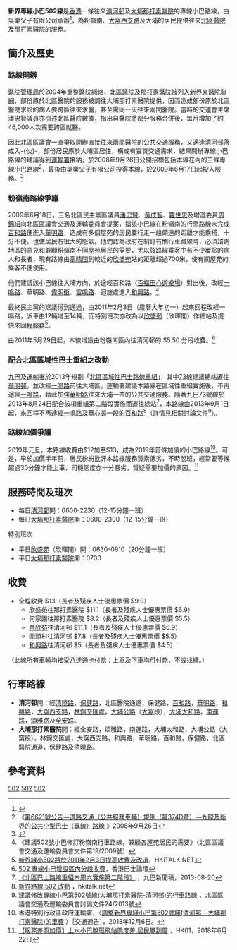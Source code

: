 {{公共汽車路線資訊
|路線名稱= 新界區專線小巴502線
|代表圖像=TS9824 New Territories 502 02-02-2018.jpg
|圖像說明=
|經營者=吳樂父子
|路線用車=[[豐田Coaster|豐田Coaster]]
|起點站=[[清河邨|清河邨]]
|途經地點=[[北區醫院|北區醫院]]、[[嘉福邨|嘉福邨]]、[[欣盛苑|欣盛苑]]、[[雍盛苑|雍盛苑]]、[[大窩西支路|大窩西支路]]、[[大埔太和路|大埔太和路]]、[[新興花園|新興花園]]、[[富亨邨|富亨邨]]
|終點站=[[雅麗氏何妙齡那打素醫院|那打素醫院]]
|路線性質=雙向線
|全程行駛里程=
|全程行車時間=
|起點服務時間= 0600-2230
|訖站服務時間=0600-2300
|班次頻率= 12-15分
|特別班次=
|全程收費=$13
|分段收費站點=詳見「收費」章節
|服務時間以外替代路線=[[九龍巴士N73線|九龍巴士N73線]]<br/>[[新界區專線小巴501S線|新界區專線小巴501S線]]
|主要競爭交通=[[九龍巴士73線|九龍巴士73線]]<br/>[[九龍巴士73A線|九龍巴士73A線]]<br/>[[港鐵東鐵綫|港鐵東鐵綫]]<br/>[[九龍巴士73B線|九龍巴士73B線]]
|備註=
|走線圖=NTMinibus502 RtMap.png
|走線圖說明=
}}

'''新界專線小巴502線'''是[[香港|香港]]一條往來[[清河邨|清河邨]]及[[大埔_(香港)|大埔]][[雅麗氏何妙齡那打素醫院|那打素醫院]]的專線小巴路線，由吳樂父子有限公司承辦<ref>{{Cite web |url=http://www.minibus502.com/ |title=專線小巴502線官方網站 |access-date=2021-12-22 |archive-date=2020-11-29 |archive-url=https://web.archive.org/web/20201129221741/http://minibus502.com/ |dead-url=no }}</ref>，為粉嶺南、[[大窩西支路|大窩西支路]]及大埔的居民提供往來[[北區醫院|北區醫院]]及那打素醫院的服務。

==簡介及歷史==
===路線開辦===
[[醫院管理局|醫院管理局]]於2004年重整醫院網絡，[[北區醫院|北區醫院]]及[[雅麗氏何妙齡那打素醫院|那打素醫院]]被列入[[新界東醫院聯網|新界東醫院聯網]]，部份原於北區醫院的服務被調往大埔那打素醫院提供，因而造成部份原於北區醫院求診的病人要跨區往來求醫，甚至需同一天往來兩間醫院。當時的交運會主席潘忠賢議員亦引述北區醫院數據，指出自醫院將部分服務合併後，每月增加了約46,000人次需要跨區就醫。

因此[[北區_(香港)|北區]]區議會一直爭取開辦直接往來兩間醫院的公共交通服務，又適逢[[清河邨|清河邨]]落成入-{伙}-，部份居民原於大埔區居住，構成有實質交通需求，結果開辦專線小巴路線的建議得到[[運輸署|運輸署]]接納，於2008年9月26日公開招標包括本線在內的三條專線小巴路線<ref>《[http://www.gld.gov.hk/cgi-bin/gld/egazette/gazettefiles.cgi?lang=c&year=2008&month=9&day=26&vol=12&no=39&gn=6621&header=1&part=0&df=1&nt=gn&newfile=1&acurrentpage=12&agree=1&gaz_type=mg 第6621號公告—道路交通（公共服務車輛）規例（第374D章）—九龍及新界的公共小型巴士（專線）路線] {{Wayback|url=http://www.gld.gov.hk/cgi-bin/gld/egazette/gazettefiles.cgi?lang=c&year=2008&month=9&day=26&vol=12&no=39&gn=6621&header=1&part=0&df=1&nt=gn&newfile=1&acurrentpage=12&agree=1&gaz_type=mg |date=20081201011512 }}》2008年9月26日</ref>，最後由吳樂父子有限公司投得本線，於2009年6月17日起投入服務。<ref>{{Cite web |url=http://www.681busterminal.com/version2/index.php?fi=a202&id=469 |title=681巴士總站 - 專線小巴502線 |access-date=2011-01-28 |archive-date=2019-09-22 |archive-url=https://web.archive.org/web/20190922074053/http://www.681busterminal.com/version2/index.php?fi=a202&id=469 |dead-url=no }}</ref>

===粉嶺南路線爭議===
2009年6月18日，三名北區民主黨區議員[[潘忠賢|潘忠賢]]、[[黃成智|黃成智]]、[[羅世恩|羅世恩]]及增選委員[[周錦紹|周錦紹]]向北區區議會交通及運輸委員會提案，指該小巴線在粉嶺南的行車路線未完成[[百和路|百和路]]便進入[[華明路|華明路]]，造成有多個屋苑的居民要行走一段頗遠的距離才能乘搭，十分不便，也使居民有很大的怨氣。他們認為政府在制訂有關行車路線時，必須諮詢地區的意見和兼顧粉嶺南不同屋苑居民的需要，尤以該路線乘客中有不少覆診的病人和長者，現有路線由[[牽晴間|牽晴間]]到較近的[[欣盛苑|欣盛苑]]站的距離超過700米，使有關屋苑的乘客不便使用。

他們建議該小巴線往大埔方向，於途經百和路（[[百福田心遊樂場|百福田心遊樂場]]）對出後，改經[[一鳴路|一鳴路]]、華明路、[[偉明街|偉明街]]、[[雷鳴路|雷鳴路]]、迴旋處進入[[和興路|和興路]]。<ref>《建議502號小巴修訂粉嶺南行車路線，兼顧各屋苑居民的需要》（北區區議會交通及運輸委員會文件第19/2009號）</ref>

最終民主黨的建議得到通過，由2011年2月3日（農曆大年初一）起來回程改經一鳴路，派車由12輛增至14輛，而特別班次亦改為以[[欣盛苑|欣盛苑]]（欣暉閣）作總站及提供來回程服務<ref>[http://www.hkitalk.net/HKiTalk2/viewthread.php?tid=585639&extra=page%3D1&page=1 新界綠小502將於2011年2月3日提高收費及改道]，HKiTALK.NET</ref>。

由2011年5月29日起，本線增設由粉嶺南區內往清河邨的 $5.50 分段收費。<ref>[http://www.hkbf.org/p2112441.htm 502 專線小巴增設區內分段收費]，香港巴士論壇</ref>

===配合北區區域性巴士重組之改動===
[[九巴|九巴]]及[[運輸署|運輸署]]於2013年規劃「[[北區區域性巴士路線重組|北區區域性巴士路線重組]]」，其中[[九龍巴士73線|73]]線建議總站遷往[[華明邨|華明邨]]，並改經[[一鳴路|一鳴路]]前往大埔區。運輸署建議本路線在區域性重組實施後，不再途經[[一鳴路|一鳴路]]，藉此加強[[華明路|華明路]]往來大埔一帶的公共交通服務。隨著九巴73號線於2013年8月24日配合該項重組第二階段實施而遷往{{bt|華明}}總站<ref>[http://www.kmb.hk/tc/news/press/archives/news201308201907.html 《北區巴士路線重組本周六實施第二階段》] {{Wayback|url=http://www.kmb.hk/tc/news/press/archives/news201308201907.html |date=20131231000237 }}，九巴新聞稿，2013-08-20</ref>，本路線由2013年9月1日起，來回程不再途經[[一鳴路|一鳴路]]及華心邨一段的[[百和路|百和路]]<ref>[http://www.hkitalk.net/HKiTalk2/thread-798680-1-1.html 新界路線 502 改動] {{Wayback|url=http://www.hkitalk.net/HKiTalk2/thread-798680-1-1.html |date=20131019132625 }}，hkitalk.net</ref>（詳情見相關討論文件<ref>[http://www.districtcouncils.gov.hk/north/doc/2012_2015/tc/committee_meetings_doc/ttc/3812/n_ttc_2013_024_ch.pdf 建議修改專線小巴第502號線(大埔那打素醫院-清河邨)的行車路線] {{Wayback|url=http://www.districtcouncils.gov.hk/north/doc/2012_2015/tc/committee_meetings_doc/ttc/3812/n_ttc_2013_024_ch.pdf |date=20191207075713 }}，北區區議會交通及運輸委員會討論文件24/2013號</ref>）。
===路線加價爭議===
2019年元旦，本路線收費由$12加至$13，成為2019年首條加價的小巴路線<ref>香港特別行政區政府運輸署，〈[https://www.td.gov.hk/tc/traffic_notices/index_id_54048.html 調整新界專綫小巴第502號綫(清河邨 – 大埔那打素醫院)的車費] {{Wayback|url=https://www.td.gov.hk/tc/traffic_notices/index_id_54048.html |date=20190212012007 }}〉［交通通告］，2018年12月6日。</ref>。可是，早於加價半年前，居民紛紛批評本路線服務質素低劣，不時脫班，經常要等候超過30分鐘才能上車，司機態度亦十分惡劣，質疑需要加價的原因。<ref>[https://www.hk01.com/社會新聞/202134/服務差照加價-上水小巴脫班飛站態度差-居民嬲到震 【服務差照加價】上水小巴脫班飛站態度差 居民嬲到震] {{Wayback|url=https://www.hk01.com/%E7%A4%BE%E6%9C%83%E6%96%B0%E8%81%9E/202134/%E6%9C%8D%E5%8B%99%E5%B7%AE%E7%85%A7%E5%8A%A0%E5%83%B9-%E4%B8%8A%E6%B0%B4%E5%B0%8F%E5%B7%B4%E8%84%AB%E7%8F%AD%E9%A3%9B%E7%AB%99%E6%85%8B%E5%BA%A6%E5%B7%AE-%E5%B1%85%E6%B0%91%E5%AC%B2%E5%88%B0%E9%9C%87 |date=20190221141229 }}，HK01，2018年6月22日</ref>

==服務時間及班次==
*每日[[清河邨|清河邨]]開：0600-2230（12-15分鐘一班）
*每日[[雅麗氏何妙齡那打素醫院|大埔那打素醫院]]開：0600-2300（12-15分鐘一班）
;特別班次
*平日[[欣盛苑|欣盛苑]]（欣暉閣）開：0630-0910（20分鐘一班）
*平日[[雅麗氏何妙齡那打素醫院|大埔那打素醫院]]開：0700

==收費==
*全程收費 $13（長者及殘疾人士優惠票價 $9.9）
**欣盛苑往那打素醫院 $11.1（長者及殘疾人士優惠票價 $6.9）
**何家園往那打素醫院 $8.2（長者及殘疾人士優惠票價 $5.5）
**[[帝欣苑|帝欣苑]]往清河邨 $11.1（長者及殘疾人士優惠票價 $6.9）
**圍頭村往清河邨 $7.8（長者及殘疾人士優惠票價 $5.5）
**[[和興路|和興路]]往清河邨 $5（長者及殘疾人士優惠票價 $4.5）
（此線所有車輛均接受[[八達通卡|八達通卡]]付款；上車及下車均可付款，不設找續。）

==行車路線==
*'''清河邨'''開：經[[清曉路|清曉路]]，[[保健路|保健路]]，北區醫院通道，保健路，[[百和路|百和路]]，[[華明路|華明路]]，[[和興路|和興路]]，[[大窩西支路|大窩西支路]]，[[林錦交匯處|林錦交匯處]]，[[大埔公路|大埔公路]]（[[大窩|大窩]]段），[[大埔太和路|大埔太和路]]，[[南運路|南運路]]，[[頌雅路|頌雅路]]及[[全安路|全安路]]。 
*'''大埔那打素醫院'''開：經全安路，頌雅路，南運路，大埔太和路，大埔公路（大窩段），林錦交匯處，大窩西支路，和興路，華明路，百和路，保健路，北區醫院通道，保健路及清曉路。

==參考資料==
{{reflist}}

{{香港北區小巴路線列表}}{{大埔區小巴路線列表}}

[[Category:新界區小巴路線|502]]
[[Category:香港北區小巴路線|502]]
[[Category:大埔區小巴路線|502]]